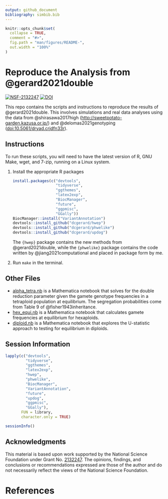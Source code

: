 ```yaml
---
output: github_document
bibliography: simbib.bib
---
```


<!-- README.md is generated from README.Rmd. Please edit that file -->

```r
knitr::opts_chunk$set(
  collapse = TRUE,
  comment = "#>",
  fig.path = "man/figures/README-",
  out.width = "100%"
)
```

# Reproduce the Analysis from @gerard2021double

[![NSF-2132247](https://img.shields.io/badge/NSF-2132247-blue.svg)](https://nsf.gov/awardsearch/showAward?AWD_ID=2132247)
[![DOI](https://zenodo.org/badge/DOI/10.5281/zenodo.5531872.svg)](https://doi.org/10.5281/zenodo.5531872)

This repo contains the scripts and instructions to reproduce the results of @gerard2021double. This involves simulations and real data analyses using the data from @shirasawa2017high (<http://sweetpotato-garden.kazusa.or.jp/>) and @delomas2021genotyping ([doi:10.5061/dryad.crjdfn33r](https://www.doi.org/10.5061/dryad.crjdfn33r)).

## Instructions

To run these scripts, you will need to have the latest version of R, GNU Make, wget, and 7-zip, running on a Linux system.

1. Install the appropriate R packages

    ```r
    install.packages(c("devtools",
                       "tidyverse",
                       "ggthemes",
                       "latex2exp",
                       "BiocManager",
                       "future",
                       "ggpmisc",
                       "GGally"))
    BiocManager::install("VariantAnnotation")
    devtools::install_github("dcgerard/hwep")
    devtools::install_github("dcgerard/phwelike")
    devtools::install_github("dcgerard/updog")
    ```
    
    The `{hwep}` package contains the new methods from @gerard2021double, while the `{phwelike}` package contains the code written by @jiang2021computational and placed in package form by me.

2. Run `make` in the terminal.

## Other Files

- [alpha_tetra.nb](./analysis/alpha_tetra.nb) is a Mathematica
  notebook that solves for the double reduction parameter given the
  gamete genotype frequencies in a tetraploid population at equilibrium. 
  The segregation probabilities come from Table 9 of @fisher1943inheritance.
- [hex_equi.nb](./analysis/hex_equi.nb) is a Mathematica notebook that
  calculates gamete frequencies at equilibrium for hexaploids.
- [diploid.nb](./analysis/diploid.nb) is a Mathematica notebook that
  explores the U-statistic approach to testing for equilibrium in 
  diploids.
  
## Session Information

```r
lapply(c("devtools",
         "tidyverse",
         "ggthemes",
         "latex2exp",
         "hwep",
         "phwelike",
         "BiocManager",
         "VariantAnnotation",
         "future",
         "updog",
         "ggpmisc",
         "GGally"), 
       FUN = library,
       character.only = TRUE)
```

```r
sessionInfo()
```

## Acknowledgments

This material is based upon work supported by the National Science Foundation under Grant No. [2132247](https://www.nsf.gov/awardsearch/showAward?AWD_ID=2132247). The opinions, findings, and conclusions or recommendations expressed are those of the author and do not necessarily reflect the views of the National Science Foundation.

# References
